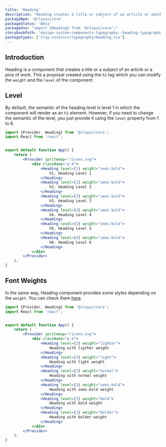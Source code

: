 ```yaml
---
title: 'Heading'
description: 'Heading creates a title or subject of an article or another piece of written work.'
packageNpm: '@clayui/core'
packageStatus: 'Beta'
packageUse: "import {Heading} from '@clayui/core';"
storybookPath: 'design-system-components-typography--heading-typography'
packageTypes: ['clay-core/src/typography/Heading.tsx']
---
```


## Introduction

Heading is a component that creates a title or a subject of an article or a pice of work. This a proposal created using the `h1` tag which you can modify the `weight` and the `level` of the component.

## Level

By default, the semantic of the heading level is level 1 in which the component will render as an `h1` element. However, if you need to change the semantic of the level, you just provide it using the `level` property from 1 to 6.

```jsx preview
import {Provider, Heading} from '@clayui/core';
import React from 'react';


export default function App() {
	return (
		<Provider spritemap="/icons.svg">
			<div className="p-4">
				<Heading level={1} weight="semi-bold">
					h1. Heading Level 1
				</Heading>
				<Heading level={2} weight="semi-bold">
					h2. Heading Level 2
				</Heading>
				<Heading level={3} weight="semi-bold">
					h3. Heading Level 3
				</Heading>
				<Heading level={4} weight="semi-bold">
					h4. Heading Level 4
				</Heading>
				<Heading level={5} weight="semi-bold">
					h5. Heading Level 5
				</Heading>
				<Heading level={6} weight="semi-bold">
					h6. Heading Level 6
				</Heading>
			</div>
		</Provider>
	);
}
```

## Font Weights

In the same way, Heading component provides some styles depending on the `weight`. You can check them [here](/docs/css/text#css-text-weights).

```jsx preview
import {Provider, Heading} from '@clayui/core';
import React from 'react';


export default function App() {
	return (
		<Provider spritemap="/icons.svg">
			<div className="p-4">
				<Heading level={3} weight="lighter">
					Heading with ligther weight
				</Heading>
				<Heading level={3} weight="light">
					Heading with light weight
				</Heading>
				<Heading level={3} weight="normal">
					Heading with normal weight
				</Heading>
				<Heading level={3} weight="semi-bold">
					Heading with semi-bold weight
				</Heading>
				<Heading level={3} weight="bold">
					Heading with bold weight
				</Heading>
				<Heading level={3} weight="bolder">
					Heading with bolder weight
				</Heading>
			</div>
		</Provider>
	);
}
```
